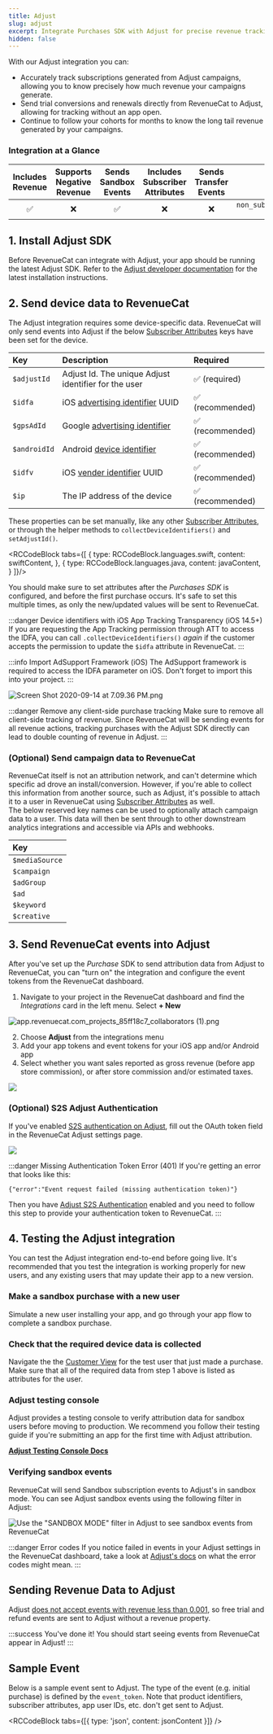 ```yaml
---
title: Adjust
slug: adjust
excerpt: Integrate Purchases SDK with Adjust for precise revenue tracking
hidden: false
---
```

With our Adjust integration you can:

- Accurately track subscriptions generated from Adjust campaigns, allowing you to know precisely how much revenue your campaigns generate.
- Send trial conversions and renewals directly from RevenueCat to Adjust, allowing for tracking without an app open.
- Continue to follow your cohorts for months to know the long tail revenue generated by your campaigns.

### Integration at a Glance

| Includes Revenue | Supports Negative Revenue | Sends Sandbox Events | Includes Subscriber Attributes | Sends Transfer Events |                      Optional Event Types                       |
| :--------------: | :-----------------------: | :------------------: | :----------------------------: | :-------------------: | :-------------------------------------------------------------: |
|        ✅        |            ❌             |          ✅          |               ❌               |          ❌           | `non_subscription_purchase_event_token` `expiration_event_token` |

## 1. Install Adjust SDK

Before RevenueCat can integrate with Adjust, your app should be running the latest Adjust SDK. Refer to the [Adjust developer documentation](https://help.adjust.com/en/article/sdk-releases) for the latest installation instructions.

## 2. Send device data to RevenueCat

The Adjust integration requires some device-specific data. RevenueCat will only send events into Adjust if the below [Subscriber Attributes](/docs/subscriber-attributes) keys have been set for the device.

| Key          | Description                                                                                                                                     | Required         |
| :----------- | :---------------------------------------------------------------------------------------------------------------------------------------------- | :--------------- |
| `$adjustId`  | Adjust Id. The unique Adjust identifier for the user                                                                                            | ✅ (required)    |
| `$idfa`      | iOS [advertising identifier](https://developer.apple.com/documentation/adsupport/asidentifiermanager/1614151-advertisingidentifier) UUID        | ✅ (recommended) |
| `$gpsAdId`   | Google [advertising identifier](https://developers.google.com/android/reference/com/google/android/gms/ads/identifier/AdvertisingIdClient.Info) | ✅ (recommended) |
| `$androidId` | Android [device identifier](https://developer.android.com/reference/android/provider/Settings.Secure#ANDROID_ID)                                | ✅ (recommended) |
| `$idfv`      | iOS [vender identifier](https://developer.apple.com/documentation/uikit/uidevice/1620059-identifierforvendor) UUID                              | ✅ (recommended) |
| `$ip`        | The IP address of the device                                                                                                                    | ✅ (recommended) |

These properties can be set manually, like any other [Subscriber Attributes](/docs/subscriber-attributes), or through the helper methods to `collectDeviceIdentifiers()` and `setAdjustId()`.


<RCCodeBlock tabs={[
    {
        type: RCCodeBlock.languages.swift,
        content: swiftContent,
    },
    {
        type: RCCodeBlock.languages.java,
        content: javaContent,
    }
]}/>

You should make sure to set attributes after the _Purchases SDK_ is configured, and before the first purchase occurs. It's safe to set this multiple times, as only the new/updated values will be sent to RevenueCat.

:::danger Device identifiers with iOS App Tracking Transparency (iOS 14.5+)
If you are requesting the App Tracking permission through ATT to access the IDFA, you can call `.collectDeviceIdentifiers()` _again_ if the customer accepts the permission to update the `$idfa` attribute in RevenueCat.
:::

:::info Import AdSupport Framework (iOS)
The AdSupport framework is required to access the IDFA parameter on iOS. Don't forget to import this into your project.
:::

![](https://files.readme.io/caf9cda-Screen_Shot_2020-09-14_at_7.09.36_PM.png "Screen Shot 2020-09-14 at 7.09.36 PM.png")

:::danger Remove any client-side purchase tracking
Make sure to remove all client-side tracking of revenue. Since RevenueCat will be sending events for all revenue actions, tracking purchases with the Adjust SDK directly can lead to double counting of revenue in Adjust.
:::

### (Optional) Send campaign data to RevenueCat

RevenueCat itself is not an attribution network, and can't determine which specific ad drove an install/conversion. However, if you're able to collect this information from another source, such as Adjust, it's possible to attach it to a user in RevenueCat using [Subscriber Attributes](/docs/subscriber-attributes) as well.  
The below reserved key names can be used to optionally attach campaign data to a user. This data will then be sent through to other downstream analytics integrations and accessible via APIs and webhooks.

| Key            |
| :------------- |
| `$mediaSource` |
| `$campaign`    |
| `$adGroup`     |
| `$ad`          |
| `$keyword`     |
| `$creative`    |

## 3. Send RevenueCat events into Adjust

After you've set up the _Purchase_ SDK to send attribution data from Adjust to RevenueCat, you can "turn on" the integration and configure the event tokens from the RevenueCat dashboard.

1. Navigate to your project in the RevenueCat dashboard and find the _Integrations_ card in the left menu. Select **+ New**

![](https://files.readme.io/5cea364-app.revenuecat.com_projects_85ff18c7_collaborators_1.png "app.revenuecat.com_projects_85ff18c7_collaborators (1).png")

2. Choose **Adjust** from the integrations menu
3. Add your app tokens and event tokens for your iOS app and/or Android app
4. Select whether you want sales reported as gross revenue (before app store commission), or after store commission and/or estimated taxes.

![](https://files.readme.io/24b0991-app.revenuecat.com_projects_85ff18c7_integrations_adjust.png)

### (Optional) S2S Adjust Authentication

If you've enabled [S2S authentication on Adjust](https://help.adjust.com/en/article/server-to-server-s2s-security), fill out the OAuth token field in the RevenueCat Adjust settings page.

![](https://files.readme.io/8d7ab80-Screenshot_2023-03-28_at_2.06.43_PM.png)

:::danger Missing Authentication Token Error (401)
If you're getting an error that looks like this:

```
{"error":"Event request failed (missing authentication token)"}
```

Then you have [Adjust S2S Authentication](https://help.adjust.com/en/article/server-to-server-s2s-security) enabled and you need to follow this step to provide your authentication token to RevenueCat.
:::

## 4. Testing the Adjust integration

You can test the Adjust integration end-to-end before going live. It's recommended that you test the integration is working properly for new users, and any existing users that may update their app to a new version.

### Make a sandbox purchase with a new user

Simulate a new user installing your app, and go through your app flow to complete a sandbox purchase.

### Check that the required device data is collected

Navigate the the [Customer View](/docs/customers) for the test user that just made a purchase. Make sure that all of the required data from step 1 above is listed as attributes for the user.

### Adjust testing console

Adjust provides a testing console to verify attribution data for sandbox users before moving to production. We recommend you follow their testing guide if you're submitting an app for the first time with Adjust attribution.

**[Adjust Testing Console Docs](https://docs.adjust.com/en/testing-console/)**

### Verifying sandbox events

RevenueCat will send Sandbox subscription events to Adjust's in sandbox mode. You can see Adjust sandbox events using the following filter in Adjust:

![Use the "SANDBOX MODE" filter in Adjust to see sandbox events from RevenueCat](https://files.readme.io/00dd960-dccd96f-Screen_Shot_2018-12-14_at_8.03.54_PM.png)

:::danger Error codes
If you notice failed in events in your Adjust settings in the RevenueCat dashboard, take a look at [Adjust's docs](https://help.adjust.com/en/article/s2s-api-reference?src=search#event-submission-responses) on what the error codes might mean.
:::

## Sending Revenue Data to Adjust

Adjust [does not accept events with revenue less than 0.001](https://help.adjust.com/en/article/server-to-server-events#track-revenue), so free trial and refund events are sent to Adjust without a revenue property.

:::success You've done it!
You should start seeing events from RevenueCat appear in Adjust!
:::

## Sample Event

Below is a sample event sent to Adjust. The type of the event (e.g. initial purchase) is defined by the `event_token`. Note that product identifiers, subscriber attributes, app user IDs, etc. don't get sent to Adjust.


<RCCodeBlock tabs={[{ type: 'json', content: jsonContent }]} />
